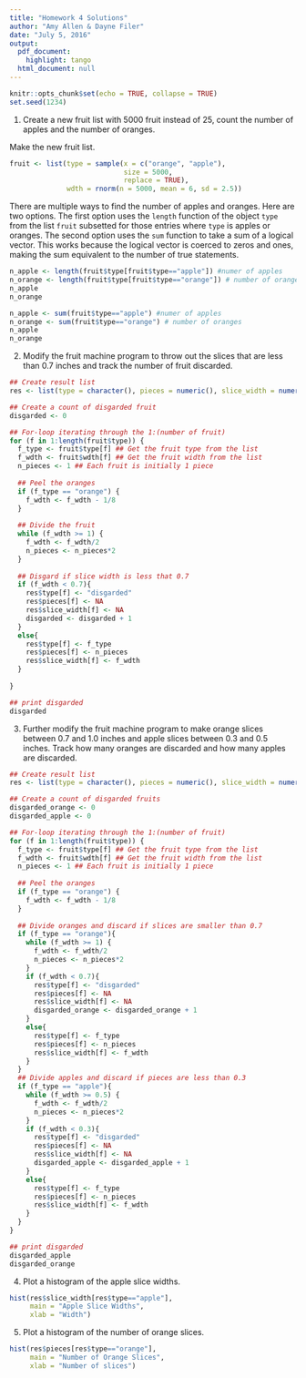 ```yaml
---
title: "Homework 4 Solutions"
author: "Amy Allen & Dayne Filer"
date: "July 5, 2016"
output:
  pdf_document:
    highlight: tango
  html_document: null
---
```


```r
knitr::opts_chunk$set(echo = TRUE, collapse = TRUE)
set.seed(1234)
```

<!-- Here we style out button a little bit -->
<style>
  .showopt {
    background-color: #004c93;
    color: #FFFFFF; 
    width: 100px;
    height: 20px;
    text-align: center;
    vertical-align: middle !important;
    border-radius: 8px;
    float:right;
    }

    .showopt:hover {
    background-color: #dfe4f2;
    color: #004c93;
  }

</style>

<!--Include script for hiding output chunks-->
<script src="hideOutput.js"></script>


1. Create a new fruit list with 5000 fruit instead of 25, count the number of apples and the number of oranges.

Make the new fruit list. 
```r
fruit <- list(type = sample(x = c("orange", "apple"), 
                            size = 5000, 
                            replace = TRUE),
              wdth = rnorm(n = 5000, mean = 6, sd = 2.5))
```

There are multiple ways to find the number of apples and oranges. Here are two options. The first option uses the `length` function of the object `type` from the list `fruit` subsetted for those entries where `type` is apples or oranges. The second option uses the  `sum` function to take a sum of a logical vector. This works because the logical vector is coerced to zeros and ones, making the sum equivalent to the number of true statements. 
```r
n_apple <- length(fruit$type[fruit$type=="apple"]) #numer of apples
n_orange <- length(fruit$type[fruit$type=="orange"]) # number of oranges
n_apple
n_orange
```

```r
n_apple <- sum(fruit$type=="apple") #numer of apples
n_orange <- sum(fruit$type=="orange") # number of oranges
n_apple
n_orange
```

2. Modify the fruit machine program to throw out the slices that are less than 0.7 inches and track the number of fruit discarded. 

```r
## Create result list
res <- list(type = character(), pieces = numeric(), slice_width = numeric())

## Create a count of disgarded fruit
disgarded <- 0

## For-loop iterating through the 1:(number of fruit)
for (f in 1:length(fruit$type)) {
  f_type <- fruit$type[f] ## Get the fruit type from the list
  f_wdth <- fruit$wdth[f] ## Get the fruit width from the list
  n_pieces <- 1 ## Each fruit is initially 1 piece
  
  ## Peel the oranges
  if (f_type == "orange") {
    f_wdth <- f_wdth - 1/8
  }
  
  ## Divide the fruit
  while (f_wdth >= 1) {
    f_wdth <- f_wdth/2
    n_pieces <- n_pieces*2
  }
  
  ## Disgard if slice width is less that 0.7
  if (f_wdth < 0.7){
    res$type[f] <- "disgarded"
    res$pieces[f] <- NA
    res$slice_width[f] <- NA
    disgarded <- disgarded + 1
  }
  else{
    res$type[f] <- f_type
    res$pieces[f] <- n_pieces
    res$slice_width[f] <- f_wdth
  }
  
}

## print disgarded
disgarded
```

3. Further modify the fruit machine program to make orange slices between 0.7 and 1.0 inches and apple slices between 0.3 and 0.5 inches. Track how many oranges are discarded and how many apples are discarded.
```r
## Create result list
res <- list(type = character(), pieces = numeric(), slice_width = numeric())

## Create a count of disgarded fruits
disgarded_orange <- 0
disgarded_apple <- 0

## For-loop iterating through the 1:(number of fruit)
for (f in 1:length(fruit$type)) {
  f_type <- fruit$type[f] ## Get the fruit type from the list
  f_wdth <- fruit$wdth[f] ## Get the fruit width from the list
  n_pieces <- 1 ## Each fruit is initially 1 piece
  
  ## Peel the oranges
  if (f_type == "orange") {
    f_wdth <- f_wdth - 1/8
  }
  
  ## Divide oranges and discard if slices are smaller than 0.7
  if (f_type == "orange"){
    while (f_wdth >= 1) {
      f_wdth <- f_wdth/2
      n_pieces <- n_pieces*2
    }
    if (f_wdth < 0.7){
      res$type[f] <- "disgarded"
      res$pieces[f] <- NA
      res$slice_width[f] <- NA
      disgarded_orange <- disgarded_orange + 1
    }
    else{
      res$type[f] <- f_type
      res$pieces[f] <- n_pieces
      res$slice_width[f] <- f_wdth
    }
  }
  ## Divide apples and discard if pieces are less than 0.3
  if (f_type == "apple"){
    while (f_wdth >= 0.5) {
      f_wdth <- f_wdth/2
      n_pieces <- n_pieces*2
    }
    if (f_wdth < 0.3){
      res$type[f] <- "disgarded"
      res$pieces[f] <- NA
      res$slice_width[f] <- NA
      disgarded_apple <- disgarded_apple + 1
    }
    else{
      res$type[f] <- f_type
      res$pieces[f] <- n_pieces
      res$slice_width[f] <- f_wdth
    }
  }
}

## print disgarded
disgarded_apple
disgarded_orange
```

4. Plot a histogram of the apple slice widths.
```r
hist(res$slice_width[res$type=="apple"],
     main = "Apple Slice Widths",
     xlab = "Width")
```

5. Plot a histogram of the number of orange slices. 
```r
hist(res$pieces[res$type=="orange"],
     main = "Number of Orange Slices",
     xlab = "Number of slices")
```